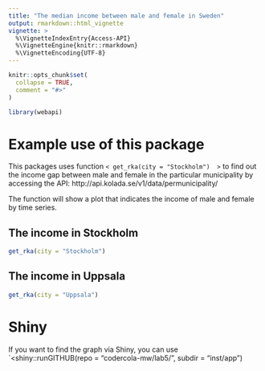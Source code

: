 ```yaml
---
title: "The median income between male and female in Sweden"
output: rmarkdown::html_vignette
vignette: >
  %\VignetteIndexEntry{Access-API}
  %\VignetteEngine{knitr::rmarkdown}
  %\VignetteEncoding{UTF-8}
---
```


```r
knitr::opts_chunk$set(
  collapse = TRUE,
  comment = "#>"
)
```

```r
library(webapi)
```

# Example use of this package
This packages uses function `< get_rka(city = "Stockholm")  >` to find out the income gap between male and female in the particular municipality by accessing the API: http://api.kolada.se/v1/data/permunicipality/


The function will show a plot that indicates the income of male and female by time series.

## The income in Stockholm
```r
get_rka(city = "Stockholm")
```

## The income in Uppsala
```r
get_rka(city = "Uppsala")
```

# Shiny
If you want to find the graph via Shiny, you can use
`<shiny::runGITHUB(repo = "codercola-mw/lab5/", subdir = "inst/app")
